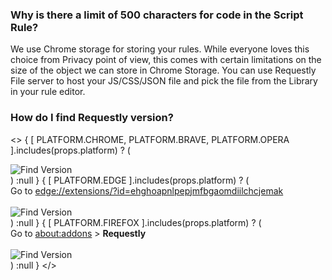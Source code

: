 
<TOCInline toc={toc} />

### Why is there a limit of 500 characters for code in the Script Rule?
We use Chrome storage for storing your rules. While everyone loves this choice from Privacy point of 
view, this comes with certain limitations on the size of the object we can store in Chrome Storage. 
You can use Requestly File server to host your JS/CSS/JSON file and pick the file from the Library in your rule editor. 

### How do I find Requestly version?
<>
    { [ PLATFORM.CHROME, PLATFORM.BRAVE, PLATFORM.OPERA ].includes(props.platform) ? 
        (
            <div>
                <img src="/img/docs/version/chrome.png" alt="Find Version" />
            </div>
        )
        :null
    }
    { [ PLATFORM.EDGE ].includes(props.platform) ? 
        (
            <div>
                <span>
                    Go to <a href="edge://extensions/?id=ehghoapnlpepjmfbgaomdiilchcjemak">edge://extensions/?id=ehghoapnlpepjmfbgaomdiilchcjemak</a>
                </span><br/><br/>
                <img src="/img/docs/version/edge.png" alt="Find Version" />
            </div>
        )
        :null
    }
    { [ PLATFORM.FIREFOX ].includes(props.platform) ? 
        (
            <div>
                <span>
                    Go to <a href="about:addons">about:addons</a> > <b>Requestly</b>
                </span><br/><br/>
                <img src="/img/docs/version/firefox.png" alt="Find Version" />
            </div>
        )
        :null
    }
</>
